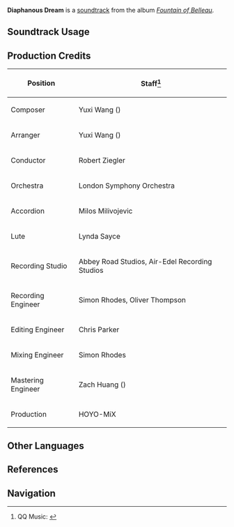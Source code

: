{{Soundtrack Infobox
|image          = Fountain of Belleau.png
|album          = Fountain of Belleau
|disc           = 3
|number         = 73
|featured       = 
|featured2      = 
|featured3      = 
|featured_disc  = 
|featured_disc2 = 
|featured_disc3 = 
|youtube_id     = aoBoVtvkH5w
|spotify_id     = 6rAj1nRJlAuPFBckdMDdRn
|previous       = Surging Reminiscence
|next           = Shade of Flowers
}}
'''Diaphanous Dream''' is a [[soundtrack]] from the album ''[[Fountain of Belleau]]''.

==Soundtrack Usage==
{{Soundtrack Usage
|quest    = 
|location = Fontaine//underwater
|domain   = 
|eventgameplay = Roses and Muskets/Into the Frame//The Path of the Sun
}}

==Production Credits==
{| class="wikitable"
! Position
! Staff<ref>QQ Music: [https://y.qq.com/n/ryqq/songDetail/0036d3SN25lj3I {{zh|澄思寂虑 Diaphanous Dream}}]</ref>
|-
! Composer
| Yuxi Wang ({{zh|王予曦}})
|-
! Arranger
| Yuxi Wang ({{zh|王予曦}})
|-
! Conductor
| Robert Ziegler
|-
! Orchestra
| London Symphony Orchestra
|-
! Accordion
| Milos Milivojevic
|-
! Lute
| Lynda Sayce
|-
! Recording Studio
| Abbey Road Studios, Air-Edel Recording Studios
|-
! Recording Engineer
| Simon Rhodes, Oliver Thompson
|-
! Editing Engineer
| Chris Parker
|-
! Mixing Engineer
| Simon Rhodes
|-
! Mastering Engineer
| Zach Huang ({{zh|黄巍}})
|-
! Production
| HOYO-MiX
|}
<!--
==Videos==
<gallery>
</gallery>

==Trivia==
-->
==Other Languages==
{{Other Languages
|en      = Diaphanous Dream
|zhs     = 澄思寂虑
|zhs_rm  = 
|zhs_tl  = 
|ja      = 沈思黙考
|ja_rm   = Chinshi Mokkou
|ja_tl   = 
}}

==References==
{{Reflist}}

==Navigation==
{{Soundtrack Navbox|Fountain of Belleau}}